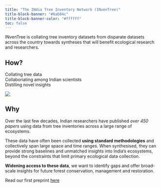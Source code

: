 ```yaml
---
title: "The INdia Tree Inventory Network (INvenTree)"
title-block-banner: "#6ab04c"
title-block-banner-color: "#ffffff"
toc: false
---
```


INvenTree is collating tree inventory datasets from disparate datasets across the country towards syntheses that will benefit ecological research and researchers.


## How?

::: {.r-stack}
Collating tree data  
Collaboriating among Indian scientists  
Distilling novel insights  
:::
<!-- <div align="center">
<strong>Collating</strong> tree data<br>

<strong>Collaborating</strong> among Indian scientists<br>

<strong>Distilling</strong> novel insights
</div> -->

![](assets/Fig1.png)

## Why

Over the last few decades, Indian researchers have published *over 450 papers* using data from tree inventories across a large range of ecosystems.

These data have often been collected **using standard methodologies** and collectively span large space and time ranges. When synthesised, they can provide strong baselines and unmatched insights into India’s ecosystems, beyond the constraints that limit primary ecological data collection. 

**Widening access to these data**, we want to identify gaps and offer broad-scale insights for future forest conservation, management and restoration.

Read our first preprint [here](https://www.biorxiv.org/content/10.1101/2024.05.18.594774v1)


